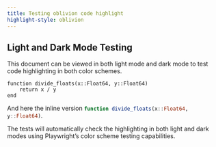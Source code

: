 ```yaml
---
title: Testing oblivion code highlight
highlight-style: oblivion
---
```


## Light and Dark Mode Testing

This document can be viewed in both light mode and dark mode to test code highlighting in both color schemes.

```.julia
function divide_floats(x::Float64, y::Float64)
    return x / y
end
```

And here the inline version `function divide_floats(x::Float64, y::Float64)`{.julia}.

::: {.callout-note}
The tests will automatically check the highlighting in both light and dark modes using Playwright's color scheme testing capabilities.
:::